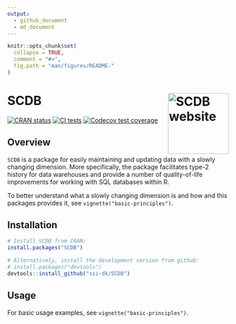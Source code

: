 ```yaml
---
output:
  - github_document
  - md_document
---
```


<!-- README.md is generated from README.Rmd. Please edit that file. -->

```r
knitr::opts_chunk$set(
  collapse = TRUE,
  comment = "#>",
  fig.path = "man/figures/README-"
)
```

# SCDB <a href="https://ssi-dk.github.io/SCDB/"><img src="man/figures/logo.png" alt="SCDB website" align="right" height="138"/></a>

<!-- badges: start -->

[![CRAN
status](https://www.r-pkg.org/badges/version/SCDB)](https://CRAN.R-project.org/package=SCDB)
[![CI
tests](https://github.com/ssi-dk/SCDB/actions/workflows/all-workflows.yaml/badge.svg)](https://github.com/ssi-dk/SCDB/actions/workflows/all-workflows.yaml)
[![Codecov test
coverage](https://codecov.io/gh/ssi-dk/SCDB/branch/main/graph/badge.svg)](https://app.codecov.io/gh/ssi-dk/SCDB?branch=main)

<!-- badges: end -->

## Overview

`SCDB` is a package for easily maintaining and updating data with a slowly changing dimension.
More specifically, the package facilitates type-2 history for data warehouses and provide a number of quality-of-life improvements for working with SQL databases within R.

To better understand what a slowly changing dimension is and how and this packages provides it,
see `vignette("basic-principles")`.

## Installation

```r
# Install SCDB from CRAN:
install.packages("SCDB")

# Alternatively, install the development version from github:
# install.packages("devtools")
devtools::install_github("ssi-dk/SCDB")
```

## Usage

For basic usage examples, see `vignette("basic-principles")`.
